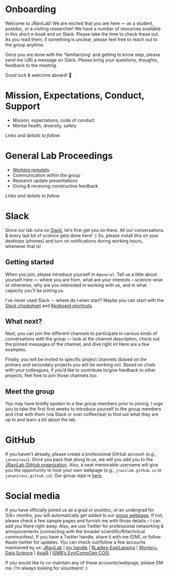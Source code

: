 # Onboarding

Welcome to JRaviLab! We are excited that you are here --- as a student, postdoc, or a visiting researcher! We have a number of resources available in this short e-book and on Slack. Please take the time to check these out. As you read them, if something is unclear, please feel free to reach out to the group anytime.

Once you are done with the 'familiarizing' and getting to know step, please send me (JR) a message on Slack. Please bring your questions, thoughts, feedback to the meeting.

Good luck & welcome aboard! 🎉

# Mission, Expectations, Conduct, Support
- Mission, expectations, code of conduct
- Mental health, diversity, safety

_Links and details to follow._

# General Lab Proceedings
- [Working remotely](https://github.com/JRaviLab/group/blob/master/docs/howto_work_remotely.md)
- Communication within the group
- Research update presentations
- Giving & receiving constructive feedback

_Links and details to follow._

# Slack
Since our lab runs on [Slack](https://jravilab.slack.com), let's first get you on there. All our conversations & every last bit of science gets done here! :) So, please install this on your desktops (phones) and turn on notifications during working hours, whenever that is!

## Getting started
When you join, please introduce yourself in `#general`. Tell us a little about yourself here --- where you are from, what are your interests -- science-wise or otherwise, why are you interested in working with us, and in what capacity you'll be joining us.

I've never used Slack \-- where do I even start? Maybe you can start with the [Slack cheatsheet](https://github.com/JRaviLab/cheatsheets/blob/master/slack-misc/slack-cheatsheet.pdf) and [Keyboard shortcuts](https://slack.com/help/articles/201374536-Slack-keyboard-shortcuts).

## What next?
Next, you can join the different channels to participate in various kinds of conversations with the group --- look at the channel description, check out the pinned messages of the channel, and dive right in! Here are a few examples.

Finally, you will be invited to specific project channels (based on the primary and secondary projects you will be working on). Based on chats with your colleagues, if you'd like to contribute to/give feedback to other projects, feel free to join those channels too.

## Meet the group

You may have briefly spoken to a few group members prior to joining. I urge you to take the first first weeks to introduce yourself to the group members and chat with them (via Slack or over coffee/tea) to find out what they are up to and learn a bit about the lab. 

# GitHub
If you haven't already, please create a professional GitHub account (*e.g.,* `jananiravi`). Once you pass that along to us, we will you add you to the [JRaviLab GitHub organization](https://github.com/jravilab). Also, a neat memorable username will give you the opportunity to host your own webpage (*e.g.,* `jravilab.github.io` or `jananiravi.github.io`). Our group repo is [here](https://github.com/JRaviLab/group/tree/master/meetings).

# Social media
If you have officially joined us as a grad or postdoc, or an undergrad for 3/6+ months, you will automatically get added to our [group webpage](https://jravilab.github.io/#people). If not, please check a few sample pages and furnish me with those details -- I can add you there right away. Also, we use Twitter for professional networking & announcements (connecting with the broader scientific/R/technical communities). If you have a Twitter handle, share it with me (DM), or follow #auto-twitter for updates. You can check out/follow a few accounts maintained by us: [JRaviLab](https://twitter.com/jravilab) | [my handle](https://twitter.com/janani137) | [RLadies-EastLansing](https://twitter.com/rladies-eastlansing) | [Women+ Data Science](https://twitter.com/womenplusdata) | [AsiaR](https://twitter.com/AsiaR-comm) | [ISMB's EvolCompGen COSI](https://twitter.com/EvolComp).

If you would like to co-maintain any of these accounts/webpage, please DM me. I'm always looking for volunteers! :)


